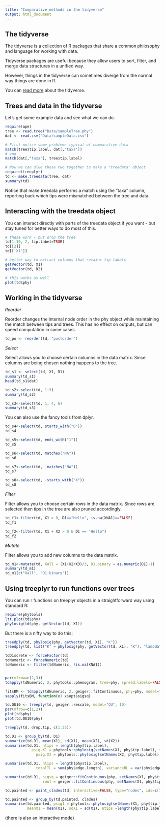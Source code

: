 ```yaml
---
title: "Comparative methods in the tidyverse"
output: html_document
---
```


## The tidyverse

The tidyverse is a collection of R packages that share a common philosophy and language for working with data.

Tidyverse packages are useful because they allow users to sort, filter, and merge data structures in a unified way.

However, things in the tidyverse can sometimes diverge from the normal way things are done in R.

You can [read more](https://www.tidyverse.org/) about the tidyverse.

## Trees and data in the tidyverse

Let's get some example data and see what we can do.

```r
require(ape)
tree <- read.tree("Data/sampleTree.phy")
dat <- read.csv("Data/sampleData.csv")

# First notice some problems typical of comparative data
match(tree$tip.label, dat[,"taxa"])
# and
match(dat[,"taxa"], tree$tip.label)

# Now we can glue these two together to make a "treedata" object
require(treeplyr)
td <- make.treedata(tree, dat)
summary(td)

```
Notice that make.treedata performs a match using the "taxa" column, reporting back which tips were mismatched between the tree and data.
 
## Interacting with the treedata object

You can interact directly with parts of the treedata object if you want - but stay tuned for better ways to do most of this.

```r
# these work - but drop the tree
td[1:10, 2, tip.label=TRUE]
td[[2]]
td[['X1']]

# better way to extract columns that retains tip labels
getVector(td, X1)
getVector(td, D2)

# this works as well
plot(td$phy)

```

## Working in the tidyverse

*Reorder* 

Reorder changes the internal node order in the phy object while maintaining the match between tips and trees. This has no effect on outputs, but can speed computation in some cases.

```r
td_po <- reorder(td, "postorder")
```

*Select*

Select allows you to choose certain columns in the data matrix. Since columns are being chosen nothing happens to the tree.

```r
td_s1 <- select(td, X1, D1)
summary(td_s1)
head(td_s1$dat)

td_s2<-select(td, 1:3)
summary(td_s2)

td_s3<-select(td, 1, 4, 6)
summary(td_s3)

```

You can also use the fancy tools from dplyr.

```r
td_s4<-select(td, starts_with("D"))
td_s4

td_s5<-select(td, ends_with("1"))
td_s5

td_s6<-select(td, matches("NA"))
td_s6

td_s7<-select(td, -matches("NA"))
td_s7

td_s8<-select(td, -starts_with("X"))
td_s8
```

*Filter*

Filter allows you to choose certain rows in the data matrix. Since rows are selected then tips in the tree are also pruned accordingly.

```r
td_f1<-filter(td, X1 > 0, D1=="Hello", is.na(XNA1)==FALSE)
td_f1

td_f2<-filter(td, X1 + X2 > 0 & D1 == "Hello")
td_f2
```


*Mutate*

Filter allows you to add new columns to the data matrix. 

```r
td_m1<-mutate(td, Xall = (X1+X2+X3)/3, D1.binary = as.numeric(D1)-1)
summary(td_m1)
td_m1[c("Xall", "D1.binary")]

```

## Using treeplyr to run functions over trees

You can run r functions on treeplyr objects in a straightforward way using standard R:

```r
require(phytools)
ltt.plot(td$phy)
phylosig(td$phy, getVector(td, X1))
```

But there is a nifty way to do this:

```r
treedply(td, phylosig(phy, getVector(td, X1), "K"))
treedply(td, list("K" = phylosig(phy, getVector(td, X1), "K"), "lambda" = phylosig(phy, getVector(td, X1),"lambda")))

```

```r
tdDiscrete <- forceFactor(td)
tdNumeric <- forceNumeric(td)
tdNumeric <- filter(tdNumeric, !is.na(XNA1))


par(mfrow=c(2,3))
tdapply(tdNumeric, 2, phytools::phenogram, tree=phy, spread.labels=FALSE, ftype="off")

fitsBM <- tdapply(tdNumeric, 2, geiger::fitContinuous, phy=phy, model="BM")
sapply(fitsBM, function(x) x$opt$sigsq)
```

```r
td.OU10 <- treeply(td, geiger::rescale, model="OU", 10)
par(mfrow=c(1,2))
plot(td$phy)
plot(td.OU10$phy)

treeply(td, drop.tip, c(1:35))

```

```r
td.D1 <- group_by(td, D1)
summarize(td.D1, mean(X1), sd(X1), mean(X2), sd(X2))
summarise(td.D1, ntips = length(phy$tip.label), 
            psig.X1 = phytools::phylosig(setNames(X1, phy$tip.label), tree=phy),
              psig.X2 = phytools::phylosig(setNames(X2, phy$tip.label), tree=phy))

summarise(td.D1, ntips = length(phy$tip.label), 
              totalTL = sum(phy$edge.length), varianceBL = var(phy$edge.length))

summarise(td.D1, sigsq = geiger::fitContinuous(phy, setNames(X1, phy$tip.label))$opt$sigsq, 
                 root = geiger::fitContinuous(phy, setNames(X1, phy$tip.label))$opt$z0)

```

```r
td.painted <- paint_clades(td, interactive=FALSE, type="nodes", ids=c(75, 66, 54, 48), plot=TRUE)

td.painted <- group_by(td.painted, clades)
summarise(td.painted, psig1 = phytools::phylosig(setNames(X1, phy$tip.label), tree=phy), 
          meanX1 = mean(X1), sdX1 = sd(X1), ntips =length(phy$tip.label))
```

(there is also an interactive mode)



